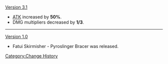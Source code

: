 [[Version 3.1]]
* [[ATK]] increased by '''50%'''.
* DMG multipliers decreased by '''1/3'''.
----
[[Version 1.0]]
* Fatui Skirmisher - Pyroslinger Bracer was released.
<noinclude>[[Category:Change History]]</noinclude>